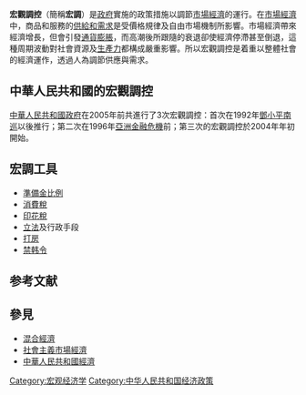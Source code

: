 {{Unreferenced |time=2009-06-09T03:59:24+00:00 }}
<!-- 重寫中 -->
'''宏觀調控'''（簡稱'''宏調'''）是[[政府|政府]]實施的政策措施以調節[[市場經濟|市場經濟]]的運行。在[[市場經濟|市場經濟]]中，商品和服務的[[供給和需求|供給和需求]]是受價格規律及自由市場機制所影響。市場經濟帶來經濟增長，但會引發[[通貨膨脹|通貨膨脹]]，而高潮後所跟隨的衰退卻使經濟停滯甚至倒退，這種周期波動對社會資源及[[生產力|生產力]]都構成嚴重影響。所以宏觀調控是着重以整體社會的經濟運作，透過人為調節供應與需求。

==中華人民共和國的宏觀調控==
[[中華人民共和國政府|中華人民共和國政府]]在2005年前共進行了3次宏觀調控：首次在1992年[[鄧小平南巡|鄧小平南巡]]以後推行；第二次在1996年[[亞洲金融危機|亞洲金融危機]]前；第三次的宏觀調控於2004年年初開始。

==宏調工具==
* [[準備金比例|準備金比例]]
* [[消費稅|消費稅]]
* [[印花稅|印花稅]]
* [[立法|立法]]及行政手段
*[[打房|打房]]
*[[禁韩令|禁韩令]]

== 参考文献 ==
{{Reflist}}

== 參見 ==
{{Portal box|中华人民共和国|经济}}
* [[混合經濟|混合經濟]]
* [[社會主義市場經濟|社會主義市場經濟]]
* [[中華人民共和國經濟|中華人民共和國經濟]]

[[Category:宏观经济学|Category:宏观经济学]]
[[Category:中华人民共和国经济政策|Category:中华人民共和国经济政策]]

{{econ-stub}}
{{CN-stub}}